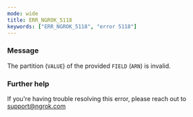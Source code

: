 ```yaml
---
mode: wide
title: ERR_NGROK_5118
keywords: ["ERR_NGROK_5118", "error 5118"]
---
```


### Message

The partition (`VALUE`) of the provided `FIELD` (`ARN`) is invalid.

### Further help

If you're having trouble resolving this error, please reach out to [support@ngrok.com](mailto:support@ngrok.com?subject=Help%20with%20ERR_NGROK_5118)
